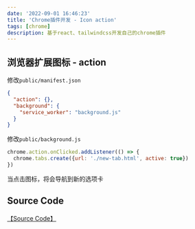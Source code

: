 ```yaml
---
date: '2022-09-01 16:46:23'
title: 'Chrome插件开发 - Icon action'
tags: [chrome]
description: 基于react、tailwindcss开发自己的chrome插件
---
```


## 浏览器扩展图标 - action

修改`public/manifest.json`

```json
{
  "action": {},
  "background": {
    "service_worker": "background.js"
  }
}
```

修改`public/background.js`

```js
chrome.action.onClicked.addListener(() => {
  chrome.tabs.create({url: './new-tab.html', active: true})
})
```

当点击图标，将会导航到新的选项卡

## Source Code

[【Source Code】](https://github.com/rebelchris/new-tab-extension/tree/action)
